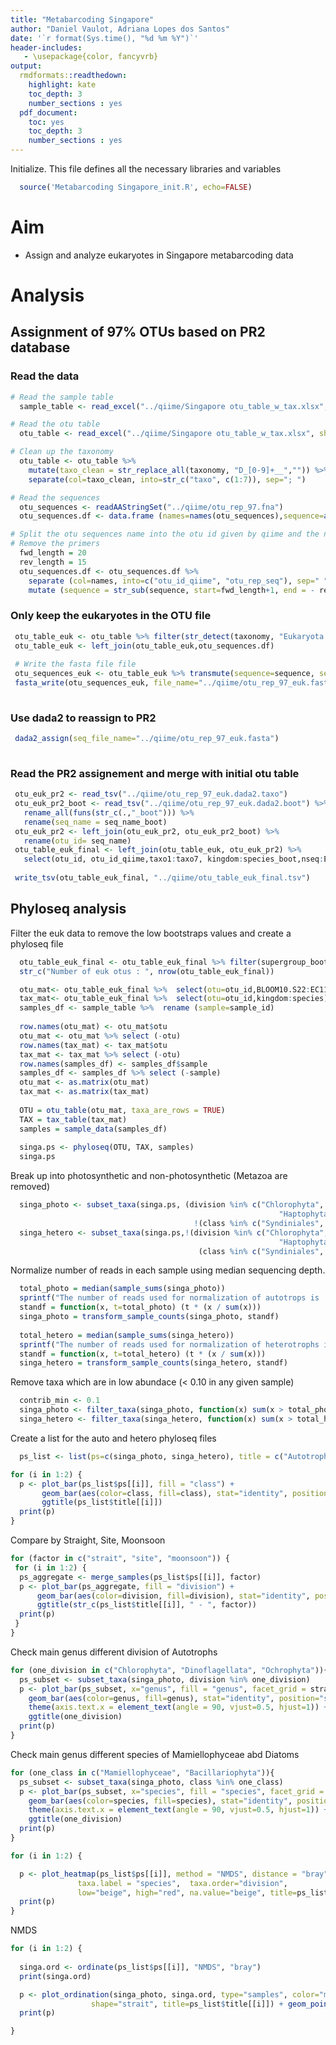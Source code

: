 ```yaml
---
title: "Metabarcoding Singapore"
author: "Daniel Vaulot, Adriana Lopes dos Santos"
date: '`r format(Sys.time(), "%d %m %Y")`'
header-includes:
   - \usepackage{color, fancyvrb}
output:
  rmdformats::readthedown:
    highlight: kate
    toc_depth: 3
    number_sections : yes    
  pdf_document: 
    toc: yes
    toc_depth: 3
    number_sections : yes
---
```



Initialize. This file defines all the necessary libraries and variables

```r
  source('Metabarcoding Singapore_init.R', echo=FALSE)
```

# Aim

* Assign and analyze eukaryotes in Singapore metabarcoding data

# Analysis

## Assignment of 97% OTUs based on PR2 database

### Read the data

```r
# Read the sample table
  sample_table <- read_excel("../qiime/Singapore otu_table_w_tax.xlsx", sheet="samples")

# Read the otu table
  otu_table <- read_excel("../qiime/Singapore otu_table_w_tax.xlsx", sheet="otu_table")

# Clean up the taxonomy
  otu_table <- otu_table %>% 
    mutate(taxo_clean = str_replace_all(taxonomy, "D_[0-9]+__","")) %>% 
    separate(col=taxo_clean, into=str_c("taxo", c(1:7)), sep="; ")

# Read the sequences
  otu_sequences <- readAAStringSet("../qiime/otu_rep_97.fna")
  otu_sequences.df <- data.frame (names=names(otu_sequences),sequence=as.character(otu_sequences))

# Split the otu sequences name into the otu id given by qiime and the name of the representative sequence  
# Remove the primers 
  fwd_length = 20
  rev_length = 15
  otu_sequences.df <- otu_sequences.df %>% 
    separate (col=names, into=c("otu_id_qiime", "otu_rep_seq"), sep=" ") %>%
    mutate (sequence = str_sub(sequence, start=fwd_length+1, end = - rev_length - 1))
```

### Only keep the eukaryotes in the OTU file

```r
 otu_table_euk <- otu_table %>% filter(str_detect(taxonomy, "Eukaryota|Unassigned"))
 otu_table_euk <- left_join(otu_table_euk,otu_sequences.df)
 
 # Write the fasta file file
 otu_sequences_euk <- otu_table_euk %>% transmute(sequence=sequence, seq_name=otu_id)
 fasta_write(otu_sequences_euk, file_name="../qiime/otu_rep_97_euk.fasta", compress = FALSE, taxo_include = FALSE)
 
```
### Use dada2 to reassign to PR2

```r
 dada2_assign(seq_file_name="../qiime/otu_rep_97_euk.fasta")
 
```

### Read the PR2 assignement and merge with initial otu table

```r
 otu_euk_pr2 <- read_tsv("../qiime/otu_rep_97_euk.dada2.taxo")
 otu_euk_pr2_boot <- read_tsv("../qiime/otu_rep_97_euk.dada2.boot") %>%
   rename_all(funs(str_c(.,"_boot"))) %>% 
   rename(seq_name = seq_name_boot)
 otu_euk_pr2 <- left_join(otu_euk_pr2, otu_euk_pr2_boot) %>% 
   rename(otu_id= seq_name)
 otu_table_euk_final <- left_join(otu_table_euk, otu_euk_pr2) %>% 
   select(otu_id, otu_id_qiime,taxo1:taxo7, kingdom:species_boot,nseq:EC11.S24, otu_rep_seq, sequence)
          
 write_tsv(otu_table_euk_final, "../qiime/otu_table_euk_final.tsv")
```


## Phyloseq analysis

Filter the euk data to remove the low bootstraps values and create a phyloseq file

```r
  otu_table_euk_final <- otu_table_euk_final %>% filter(supergroup_boot > 65)
  str_c("Number of euk otus : ", nrow(otu_table_euk_final))

  otu_mat<- otu_table_euk_final %>%  select(otu=otu_id,BLOOM10.S22:EC11.S24 )
  tax_mat<- otu_table_euk_final %>%  select(otu=otu_id,kingdom:species)
  samples_df <- sample_table %>%  rename (sample=sample_id)
  
  row.names(otu_mat) <- otu_mat$otu
  otu_mat <- otu_mat %>% select (-otu) 
  row.names(tax_mat) <- tax_mat$otu
  tax_mat <- tax_mat %>% select (-otu) 
  row.names(samples_df) <- samples_df$sample
  samples_df <- samples_df %>% select (-sample)
  otu_mat <- as.matrix(otu_mat)
  tax_mat <- as.matrix(tax_mat)
  
  OTU = otu_table(otu_mat, taxa_are_rows = TRUE)
  TAX = tax_table(tax_mat)
  samples = sample_data(samples_df)
  
  singa.ps <- phyloseq(OTU, TAX, samples)
  singa.ps
```
Break up into photosynthetic and non-photosynthetic (Metazoa are removed)

```r
  singa_photo <- subset_taxa(singa.ps, (division %in% c("Chlorophyta", "Dinoflagellata", "Cryptophyta", "Rhodophyta",
                                                            "Haptophyta", "Ochrophyta", "Cercozoa")) &
                                         !(class %in% c("Syndiniales", "Sarcomonadea")))
  singa_hetero <- subset_taxa(singa.ps,!(division %in% c("Chlorophyta", "Dinoflagellata", "Cryptophyta","Rhodophyta", 
                                                            "Haptophyta", "Ochrophyta", "Cercozoa", "Metazoa")) |
                                          (class %in% c("Syndiniales", "Sarcomonadea")))
```


Normalize number of reads in each sample using median sequencing depth.

```r
  total_photo = median(sample_sums(singa_photo))
  sprintf("The number of reads used for normalization of autotrops is  %.0f", total_photo)
  standf = function(x, t=total_photo) (t * (x / sum(x)))
  singa_photo = transform_sample_counts(singa_photo, standf)
  
  total_hetero = median(sample_sums(singa_hetero))
  sprintf("The number of reads used for normalization of heterotrophs is  %.0f", total_hetero)
  standf = function(x, t=total_hetero) (t * (x / sum(x)))
  singa_hetero = transform_sample_counts(singa_hetero, standf)

```
Remove taxa which are in low abundace (< 0.10 in any given sample)

```r
  contrib_min <- 0.1
  singa_photo <- filter_taxa(singa_photo, function(x) sum(x > total_photo*contrib_min) > 0, TRUE)
  singa_hetero <- filter_taxa(singa_hetero, function(x) sum(x > total_hetero*contrib_min) > 0, TRUE)
```


Create a list for the auto and hetero phyloseq files

```r
  ps_list <- list(ps=c(singa_photo, singa_hetero), title = c("Autotrophs", "Heterotrophs"))
```


```r

for (i in 1:2) {
  p <- plot_bar(ps_list$ps[[i]], fill = "class") + 
       geom_bar(aes(color=class, fill=class), stat="identity", position="stack") + 
       ggtitle(ps_list$title[[i]])
  print(p)
}
```


Compare by Straight, Site, Moonsoon
```r
for (factor in c("strait", "site", "moonsoon")) {  
 for (i in 1:2) {
  ps_aggregate <- merge_samples(ps_list$ps[[i]], factor)
  p <- plot_bar(ps_aggregate, fill = "division") + 
      geom_bar(aes(color=division, fill=division), stat="identity", position="stack") +
      ggtitle(str_c(ps_list$title[[i]], " - ", factor))
  print(p)
 }
}
```


Check main genus different division of Autotrophs

```r
for (one_division in c("Chlorophyta", "Dinoflagellata", "Ochrophyta")){
  ps_subset <- subset_taxa(singa_photo, division %in% one_division)
  p <- plot_bar(ps_subset, x="genus", fill = "genus", facet_grid = strait~moonsoon) +
    geom_bar(aes(color=genus, fill=genus), stat="identity", position="stack") +
    theme(axis.text.x = element_text(angle = 90, vjust=0.5, hjust=1)) +
    ggtitle(one_division)
  print(p)  
}
```
Check main genus different species of Mamiellophyceae abd Diatoms

```r
for (one_class in c("Mamiellophyceae", "Bacillariophyta")){
  ps_subset <- subset_taxa(singa_photo, class %in% one_class)
  p <- plot_bar(ps_subset, x="species", fill = "species", facet_grid = strait~moonsoon) +
    geom_bar(aes(color=species, fill=species), stat="identity", position="stack") +
    theme(axis.text.x = element_text(angle = 90, vjust=0.5, hjust=1)) +
    ggtitle(one_division)
  print(p)  
}
```

```r

for (i in 1:2) {

  p <- plot_heatmap(ps_list$ps[[i]], method = "NMDS", distance = "bray", 
               taxa.label = "species",  taxa.order="division",
               low="beige", high="red", na.value="beige", title=ps_list$title[[i]])
  print(p)
}
```

NMDS

```r

for (i in 1:2) {
  
  singa.ord <- ordinate(ps_list$ps[[i]], "NMDS", "bray")
  print(singa.ord)

  p <- plot_ordination(singa_photo, singa.ord, type="samples", color="moonsoon", 
                  shape="strait", title=ps_list$title[[i]]) + geom_point(size=3)
  print(p)

}

```



